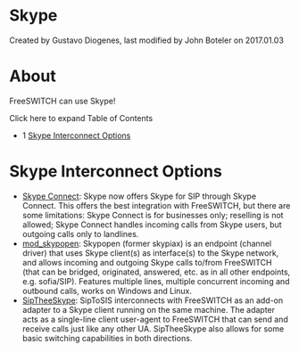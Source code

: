 
# Skype 

 Created by  Gustavo Diogenes, last modified by  John Boteler on 2017.01.03

# About

FreeSWITCH can use Skype!

Click here to expand Table of Contents

* 1 [Skype Interconnect Options](#skype-interconnect-options)

# Skype Interconnect Options

* [Skype Connect](./Skype-Connect_13173678.mdx#about): Skype now offers Skype for SIP through Skype Connect. This offers the best integration with FreeSWITCH, but there are some limitations: Skype Connect is for businesses only; reselling is not allowed; Skype Connect handles incoming calls from Skype users, but outgoing calls only to landlines.
* [mod\_skypopen](../../../Modules/mod_skypopen_3966336.mdx#-sk-): Skypopen (former skypiax) is an endpoint (channel driver) that uses Skype client(s) as interface(s) to the Skype network, and allows incoming and outgoing Skype calls to/from FreeSWITCH (that can be bridged, originated, answered, etc. as in all other endpoints, e.g. sofia/SIP). Features multiple lines, multiple concurrent incoming and outbound calls, works on Windows and Linux.
* [SipTheeSkype](./SipTheeSkype-Skype-Adapter_1967135.mdx#usage): SipToSIS interconnects with FreeSWITCH as an add-on adapter to a Skype client running on the same machine. The adapter acts as a single-line client user-agent to FreeSWITCH that can send and receive calls just like any other UA. SipTheeSkype also allows for some basic switching capabilities in both directions.


